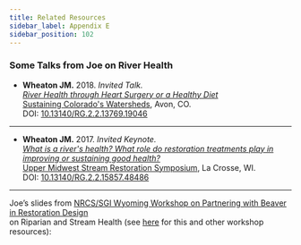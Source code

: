 ---
title: Related Resources
sidebar_label: Appendix E
sidebar_position: 102
---

### Some Talks from Joe on River Health

- **Wheaton JM.** 2018. *Invited Talk.*  
  *[River Health through Heart Surgery or a Healthy Diet](https://www.researchgate.net/publication/328203070_River_Health_through_Heart_Surgery_or_a_Healthy_Diet?_sg=LZI9Kdt0AnOcpZTIyxyOQ6p5yKSYEXeVp-TEfZr32-js1Ype6QlpzkTjXQgHy0qGiWbTCONvJzxeSXIu3yP6q_a3bJ63fN3f6r-EfP7K.QRId3ja095XpMTjXQ2H8uEEefzbh-8yjXggeX-czg9_s9YilBB178yv-CFyAW-MKRrKbkc2rgETziQLRrwsBxw)*  
  [Sustaining Colorado's Watersheds](http://www.coloradowater.org/scw-conference-2018/), Avon, CO.  
  DOI: [10.13140/RG.2.2.13769.19046](http://dx.doi.org/10.13140/RG.2.2.13769.19046)

---

- **Wheaton JM.** 2017. *Invited Keynote.*  
  *[What is a river's health? What role do restoration treatments play in improving or sustaining good health?](https://www.researchgate.net/publication/314079209_What_is_a_river%27s_health_What_role_do_restoration_treatments_play_in_improving_or_sustaining_good_health)*  
  [Upper Midwest Stream Restoration Symposium](http://prrsum.umn.edu/symposium/2017-umsrs), La Crosse, WI.  
  DOI: [10.13140/RG.2.2.15857.48486](http://dx.doi.org/10.13140/RG.2.2.15857.48486)

---

Joe’s slides from [NRCS/SGI Wyoming Workshop on Partnering with Beaver in Restoration Design](http://beaver.joewheaton.org/nrcs---wyoming.html)  
on Riparian and Stream Health (see [here](http://beaver.joewheaton.org/lander-workshop-materials.html) for this and other workshop resources):


<GoogleSlides src="https://docs.google.com/presentation/d/e/2PACX-1vQsFkwC11jG0eXNIlxURTwMtAat01IRYbCU3GQdqmj59i980Zed2VnJjRAmcHhEwKx4WnTA-UbTsxER/embed?start=false&loop=false&delayms=3000" title="NRCS/SGI Wyoming Workshop on Partnering with Beaver in Restoration Design" />
